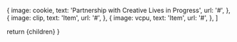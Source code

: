 

  {
    image: cookie,
    text: 'Partnership with Creative Lives in Progress',
    url: '#',
  },
  {
    image: clip,
    text: 'Item',
    url: '#',
  },
  {
    image: vcpu,
    text: 'Item',
    url: '#',
  },
]

<LinkTreeItem items={INSTAGRAM_ITEMS} />

  return <LinktreeLayout>{children}</LinktreeLayout>
}
